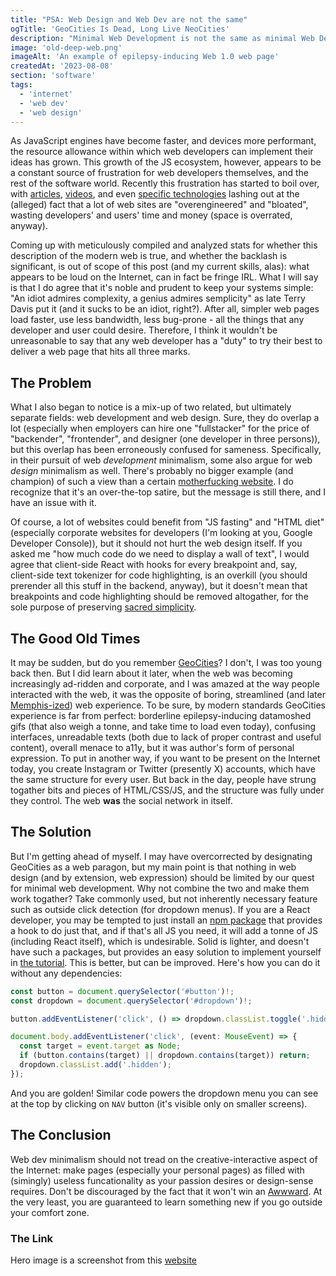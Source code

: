 ```yaml
---
title: "PSA: Web Design and Web Dev are not the same"
ogTitle: 'GeoCities Is Dead, Long Live NeoCities'
description: "Minimal Web Development is not the same as minimal Web Design, and this confusion needs to end"
image: 'old-deep-web.png'
imageAlt: 'An example of epilepsy-inducing Web 1.0 web page'
createdAt: '2023-08-08'
section: 'software'
tags:
  - 'internet'
  - 'web dev'
  - 'web design'
---
```


As JavaScript engines have become faster, and devices more performant, the resource allowance within which web developers can implement their ideas has grown. This growth of the JS ecosystem, however, appears to be a constant source of frustration for web developers themselves, and the rest of the software world. Recently this frustration has started to boil over, with [articles](https://idlewords.com/talks/website_obesity.htm), [videos](https://www.youtube.com/watch?v=cvDyQUpaFf4), and even [specific technologies](https://htmx.org) lashing out at the (alleged) fact that a lot of web sites are "overengineered" and "bloated", wasting developers' and users' time and money (space is overrated, anyway).

Coming up with meticulously compiled and analyzed stats for whether this description of the modern web is true, and whether the backlash is significant, is out of scope of this post (and my current skills, alas): what appears to be loud on the Internet, can in fact be fringe IRL. What I will say is that I do agree that it's noble and prudent to keep your systems simple: "An idiot admires complexity, a genius admires semplicity" as late Terry Davis put it (and it sucks to be an idiot, right?). After all, simpler web pages load faster, use less bandwidth, less bug-prone - all the things that any developer and user could desire. Therefore, I think it wouldn't be unreasonable to say that any web developer has a "duty" to try their best to deliver a web page that hits all three marks.

## The Problem

What I also began to notice is a mix-up of two related, but ultimately separate fields: web development and web design. Sure, they do overlap a lot (especially when employers can hire one "fullstacker" for the price of "backender", "frontender", and designer (one developer in three persons)), but this overlap has been erroneously confused for sameness. Specifically, in their pursuit of web *development* minimalism, some also argue for web *design* minimalism as well. There's probably no bigger example (and champion) of such a view than a certain [motherfucking website](https://motherfuckingwebsite.com). I do recognize that it's an over-the-top satire, but the message is still there, and I have an issue with it.

Of course, a lot of websites could benefit from "JS fasting" and "HTML diet" (especially corporate websites for developers (I'm looking at you, Google Developer Console)), but it should not hurt the web design itself. If you asked me "how much code do we need to display a wall of text", I would agree that client-side React with hooks for every breakpoint and, say, client-side text tokenizer for code highlighting, is an overkill (you should prerender all this stuff in the backend, anyway), but it doesn't mean that breakpoints and code highlighting should be removed altogather, for the sole purpose of preserving [sacred simplicity](https://en.wikipedia.org/wiki/Jan_Hus#Execution). 

## The Good Old Times

It may be sudden, but do you remember [GeoCities](https://en.wikipedia.org/wiki/GeoCities)? I don't, I was too young back then. But I did learn about it later, when the web was becoming increasingly ad-ridden and corporate, and I was amazed at the way people interacted with the web, it was the opposite of boring, streamlined (and later [Memphis-ized](https://en.wikipedia.org/wiki/Corporate_Memphis)) web experience. To be sure, by modern standards GeoCities experience is far from perfect: borderline epilepsy-inducing datamoshed gifs (that also weigh a tonne, and take time to load even today), confusing interfaces, unreadable texts (both due to lack of proper contrast and useful content), overall menace to a11y, but it was author's form of personal expression. To put in another way, if you want to be present on the Internet today, you create Instagram or Twitter (presently X) accounts, which have the same structure for every user. But back in the day, people have strung togather bits and pieces of HTML/CSS/JS, and the structure was fully under they control. The web **was** the social network in itself.

## The Solution

But I'm getting ahead of myself. I may have overcorrected by designating GeoCities as a web paragon, but my main point is that nothing in web design (and by extension, web expression) should be limited by our quest for minimal web development. Why not combine the two and make them work togather? Take commonly used, but not inherently necessary feature such as outside click detection (for dropdown menus). If you are a React developer, you may be tempted to just install an [npm package](https://github.com/zhaluza/react-detect-click-outside) that provides a hook to do just that, and if that's all JS you need, it will add a tonne of JS (including React itself), which is undesirable. Solid is lighter, and doesn't have such a packages, but provides an easy solution to implement yourself in [the tutorial](https://www.solidjs.com/tutorial/bindings_directives). This is better, but can be improved. Here's how you can do it without any dependencies:

```ts title="clickOutside.ts"
const button = document.querySelector('#button')!;
const dropdown = document.querySelector('#dropdown')!;

button.addEventListener('click', () => dropdown.classList.toggle('.hidden'));

document.body.addEventListener('click', (event: MouseEvent) => {
  const target = event.target as Node;
  if (button.contains(target) || dropdown.contains(target)) return;
  dropdown.classList.add('.hidden');
});
```

And you are golden! Similar code powers the dropdown menu you can see at the top by clicking on `NAV` button (it's visible only on smaller screens).

## The Conclusion

Web dev minimalism should not tread on the creative-interactive aspect of the Internet: make pages (especially your personal pages) as filled with (simingly) useless funcationality as your passion desires or design-sense requires. Don't be discouraged by the fact that it won't win an [Awwward](https://www.awwwards.com). At the very least, you are guaranteed to learn something new if you go outside your comfort zone.

### The Link

Hero image is a screenshot from this [website](https://webpage1990colourised.neocities.org)
